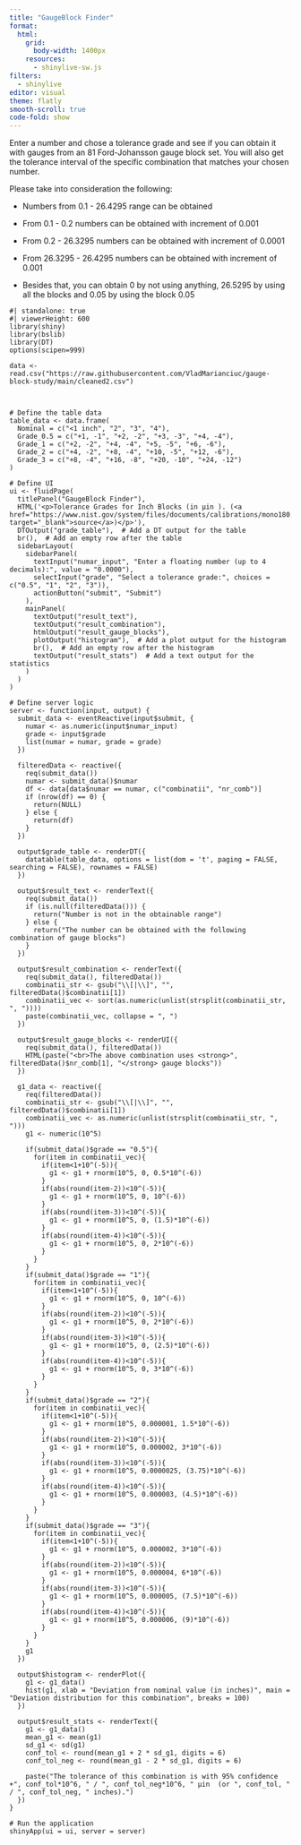 ```yaml
---
title: "GaugeBlock Finder"
format:
  html:
    grid: 
      body-width: 1400px
    resources: 
      - shinylive-sw.js
filters: 
  - shinylive
editor: visual
theme: flatly
smooth-scroll: true
code-fold: show
---
```


Enter a number and chose a tolerance grade and see if you can obtain it with gauges from an 81 Ford-Johansson gauge block set. You will also get the tolerance interval of the specific combination that matches your chosen number.

Please take into consideration the following:

-   Numbers from 0.1 - 26.4295 range can be obtained

-   From 0.1 - 0.2 numbers can be obtained with increment of 0.001

-   From 0.2 - 26.3295 numbers can be obtained with increment of 0.0001

-   From 26.3295 - 26.4295 numbers can be obtained with increment of 0.001

-   Besides that, you can obtain 0 by not using anything, 26.5295 by using all the blocks and 0.05 by using the block 0.05

```shinylive-r
#| standalone: true
#| viewerHeight: 600
library(shiny)
library(bslib)
library(DT)
options(scipen=999)

data <- read.csv("https://raw.githubusercontent.com/VladMarianciuc/gauge-block-study/main/cleaned2.csv")



# Define the table data
table_data <- data.frame(
  Nominal = c("<1 inch", "2", "3", "4"),
  Grade_0.5 = c("+1, -1", "+2, -2", "+3, -3", "+4, -4"),
  Grade_1 = c("+2, -2", "+4, -4", "+5, -5", "+6, -6"),
  Grade_2 = c("+4, -2", "+8, -4", "+10, -5", "+12, -6"),
  Grade_3 = c("+8, -4", "+16, -8", "+20, -10", "+24, -12")
)

# Define UI
ui <- fluidPage(
  titlePanel("GaugeBlock Finder"),
  HTML('<p>Tolerance Grades for Inch Blocks (in µin ). (<a href="https://www.nist.gov/system/files/documents/calibrations/mono180.pdf" target="_blank">source</a>)</p>'),
  DTOutput("grade_table"),  # Add a DT output for the table
  br(),  # Add an empty row after the table
  sidebarLayout(
    sidebarPanel(
      textInput("numar_input", "Enter a floating number (up to 4 decimals):", value = "0.0000"),
      selectInput("grade", "Select a tolerance grade:", choices = c("0.5", "1", "2", "3")),
      actionButton("submit", "Submit")
    ),
    mainPanel(
      textOutput("result_text"),
      textOutput("result_combination"),
      htmlOutput("result_gauge_blocks"),
      plotOutput("histogram"),  # Add a plot output for the histogram
      br(),  # Add an empty row after the histogram
      textOutput("result_stats")  # Add a text output for the statistics
    )
  )
)

# Define server logic
server <- function(input, output) {
  submit_data <- eventReactive(input$submit, {
    numar <- as.numeric(input$numar_input)
    grade <- input$grade
    list(numar = numar, grade = grade)
  })
  
  filteredData <- reactive({
    req(submit_data())
    numar <- submit_data()$numar
    df <- data[data$numar == numar, c("combinatii", "nr_comb")]
    if (nrow(df) == 0) {
      return(NULL)
    } else {
      return(df)
    }
  })
  
  output$grade_table <- renderDT({
    datatable(table_data, options = list(dom = 't', paging = FALSE, searching = FALSE), rownames = FALSE)
  })
  
  output$result_text <- renderText({
    req(submit_data())
    if (is.null(filteredData())) {
      return("Number is not in the obtainable range")
    } else {
      return("The number can be obtained with the following combination of gauge blocks")
    }
  })
  
  output$result_combination <- renderText({
    req(submit_data(), filteredData())
    combinatii_str <- gsub("\\[|\\]", "", filteredData()$combinatii[1])
    combinatii_vec <- sort(as.numeric(unlist(strsplit(combinatii_str, ", "))))
    paste(combinatii_vec, collapse = ", ")
  })
  
  output$result_gauge_blocks <- renderUI({
    req(submit_data(), filteredData())
    HTML(paste("<br>The above combination uses <strong>", filteredData()$nr_comb[1], "</strong> gauge blocks"))
  })
  
  g1_data <- reactive({
    req(filteredData())
    combinatii_str <- gsub("\\[|\\]", "", filteredData()$combinatii[1])
    combinatii_vec <- as.numeric(unlist(strsplit(combinatii_str, ", ")))
    g1 <- numeric(10^5)
    
    if(submit_data()$grade == "0.5"){
      for(item in combinatii_vec){
        if(item<1+10^(-5)){
          g1 <- g1 + rnorm(10^5, 0, 0.5*10^(-6))
        } 
        if(abs(round(item-2))<10^(-5)){
          g1 <- g1 + rnorm(10^5, 0, 10^(-6))
        }
        if(abs(round(item-3))<10^(-5)){
          g1 <- g1 + rnorm(10^5, 0, (1.5)*10^(-6))
        }
        if(abs(round(item-4))<10^(-5)){
          g1 <- g1 + rnorm(10^5, 0, 2*10^(-6))
        }
      }
    }
    if(submit_data()$grade == "1"){
      for(item in combinatii_vec){
        if(item<1+10^(-5)){
          g1 <- g1 + rnorm(10^5, 0, 10^(-6))
        } 
        if(abs(round(item-2))<10^(-5)){
          g1 <- g1 + rnorm(10^5, 0, 2*10^(-6))
        }
        if(abs(round(item-3))<10^(-5)){
          g1 <- g1 + rnorm(10^5, 0, (2.5)*10^(-6))
        }
        if(abs(round(item-4))<10^(-5)){
          g1 <- g1 + rnorm(10^5, 0, 3*10^(-6))
        }
      }
    }
    if(submit_data()$grade == "2"){
      for(item in combinatii_vec){
        if(item<1+10^(-5)){
          g1 <- g1 + rnorm(10^5, 0.000001, 1.5*10^(-6))
        } 
        if(abs(round(item-2))<10^(-5)){
          g1 <- g1 + rnorm(10^5, 0.000002, 3*10^(-6))
        }
        if(abs(round(item-3))<10^(-5)){
          g1 <- g1 + rnorm(10^5, 0.0000025, (3.75)*10^(-6))
        }
        if(abs(round(item-4))<10^(-5)){
          g1 <- g1 + rnorm(10^5, 0.000003, (4.5)*10^(-6))
        }
      }
    }
    if(submit_data()$grade == "3"){
      for(item in combinatii_vec){
        if(item<1+10^(-5)){
          g1 <- g1 + rnorm(10^5, 0.000002, 3*10^(-6))
        } 
        if(abs(round(item-2))<10^(-5)){
          g1 <- g1 + rnorm(10^5, 0.000004, 6*10^(-6))
        }
        if(abs(round(item-3))<10^(-5)){
          g1 <- g1 + rnorm(10^5, 0.000005, (7.5)*10^(-6))
        }
        if(abs(round(item-4))<10^(-5)){
          g1 <- g1 + rnorm(10^5, 0.000006, (9)*10^(-6))
        }
      }
    }
    g1
  })
  
  output$histogram <- renderPlot({
    g1 <- g1_data()
    hist(g1, xlab = "Deviation from nominal value (in inches)", main = "Deviation distribution for this combination", breaks = 100)
  })
  
  output$result_stats <- renderText({
    g1 <- g1_data()
    mean_g1 <- mean(g1)
    sd_g1 <- sd(g1)
    conf_tol <- round(mean_g1 + 2 * sd_g1, digits = 6)
    conf_tol_neg <- round(mean_g1 - 2 * sd_g1, digits = 6)
    
    paste("The tolerance of this combination is with 95% confidence +", conf_tol*10^6, " / ", conf_tol_neg*10^6, " µin  (or ", conf_tol, " / ", conf_tol_neg, " inches).")
  })
}

# Run the application 
shinyApp(ui = ui, server = server)
```

